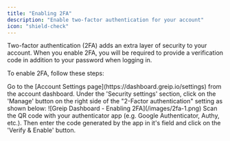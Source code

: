 ```yaml
---
title: "Enabling 2FA"
description: "Enable two-factor authentication for your account"
icon: "shield-check"
---
```


Two-factor authentication (2FA) adds an extra layer of security to your account. When you enable 2FA, you will be required to provide a verification code in addition to your password when logging in.

To enable 2FA, follow these steps:

<Steps>
  <Step title="First Step">
    Go to the [Account Settings page](https://dashboard.greip.io/settings) from
    the account dashboard.
  </Step>
  <Step title="Second Step">
    Under the 'Security settings' section, click on the 'Manage' button on the
    right side of the "2-Factor authentication" setting as shown below:
    <Frame caption="Greip Dashboard - Enabling 2FA">
      ![Greip Dashboard - Enabling 2FA](/images/2fa-1.png)
    </Frame>
  </Step>
  <Step title="Third Step">
    Scan the QR code with your authenticator app (e.g. Google Authenticator,
    Authy, etc.). Then enter the code generated by the app in it's field and
    click on the 'Verify & Enable' button.
  </Step>
</Steps>
